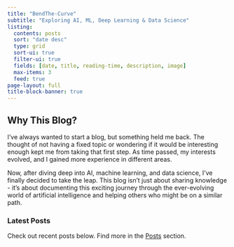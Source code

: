 ```yaml
---
title: "BendThe-Curve"
subtitle: "Exploring AI, ML, Deep Learning & Data Science"
listing:
  contents: posts
  sort: "date desc"
  type: grid
  sort-ui: true
  filter-ui: true
  fields: [date, title, reading-time, description, image]
  max-items: 3
  feed: true
page-layout: full
title-block-banner: true
---
```


## Why This Blog? 

I've always wanted to start a blog, but something held me back. The thought of not having a fixed topic or wondering if it would be interesting enough kept me from taking that first step. As time passed, my interests evolved, and I gained more experience in different areas.

Now, after diving deep into AI, machine learning, and data science, I've finally decided to take the leap. This blog isn't just about sharing knowledge - it's about documenting this exciting journey through the ever-evolving world of artificial intelligence and helping others who might be on a similar path.

### Latest Posts

Check out recent posts below. Find more in the [Posts](/posts.qmd) section.